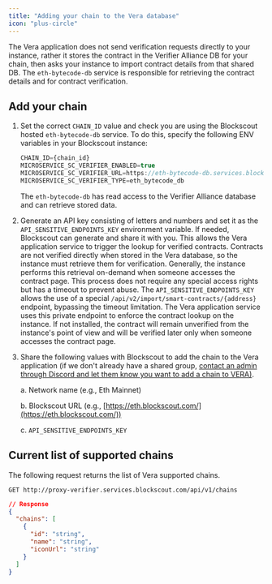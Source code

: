 ```yaml
---
title: "Adding your chain to the Vera database"
icon: "plus-circle"
---
```


The Vera application does not send verification requests directly to your instance, rather it stores the contract in the Verifier Alliance DB for your chain, then asks your instance to import contract details from that shared DB. The `eth-bytecode-db` service is responsible for retrieving the contract details and for contract verification.

## Add your chain

1. Set the correct `CHAIN_ID` value and check you are using the Blockscout hosted `eth-bytecode-db` service. To do this, specify the following ENV variables in your Blockscout instance:

   ```javascript
   CHAIN_ID={chain_id}
   MICROSERVICE_SC_VERIFIER_ENABLED=true
   MICROSERVICE_SC_VERIFIER_URL=https://eth-bytecode-db.services.blockscout.com/
   MICROSERVICE_SC_VERIFIER_TYPE=eth_bytecode_db
   ```

   The `eth-bytecode-db` has read access to the Verifier Alliance database and can retrieve stored data.

2. Generate an API key consisting of letters and numbers and set it as the `API_SENSITIVE_ENDPOINTS_KEY` environment variable. If needed, Blockscout can generate and share it with you. This allows the Vera application service to trigger the lookup for verified contracts. Contracts are not verified directly when stored in the Vera database, so the instance must retrieve them for verification. Generally, the instance performs this retrieval on-demand when someone accesses the contract page. This process does not require any special access rights but has a timeout to prevent abuse. The `API_SENSITIVE_ENDPOINTS_KEY` allows the use of a special `/api/v2/import/smart-contracts/{address}` endpoint, bypassing the timeout limitation. The Vera application service uses this private endpoint to enforce the contract lookup on the instance. If not installed, the contract will remain unverified from the instance's point of view and will be verified later only when someone accesses the contract page.

3. Share the following values with Blockscout to add the chain to the Vera application (if we don't already have a shared group, [contact an admin through Discord and let them know you want to add a chain to VERA)](https://discord.gg/blockscout).

   a. Network name (e.g., Eth Mainnet)

   b. Blockscout URL (e.g., [https://eth.blockscout.com/](https://eth.blockscout.com/))

   c. `API_SENSITIVE_ENDPOINTS_KEY`

## Current list of supported chains

The following request returns the list of Vera supported chains.

`GET http://proxy-verifier.services.blockscout.com/api/v1/chains`

```json
// Response
{
  "chains": [
    {
      "id": "string",
      "name": "string",
      "iconUrl": "string"
    }
  ]
}
```


